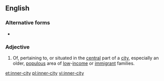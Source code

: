 {{also|innercity|inner city}}
==English==

===Alternative forms===
* {{l|en|innercity}}

===Adjective===
{{en-adj|head=[[inner]]-[[city]]}}

# Of, pertaining to, or situated in the [[central]] part of a [[city]], especially an older, [[populous]] area of [[low]]-[[income]] or [[immigrant]] families.

[[et:inner-city]]
[[pl:inner-city]]
[[vi:inner-city]]